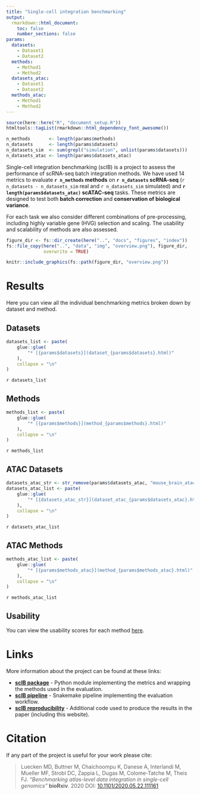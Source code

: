 ```yaml
---
title: "Single-cell integration benchmarking"
output:
  rmarkdown::html_document:
    toc: false
    number_sections: false
params:
  datasets:
    - Dataset1
    - Dataset2
  methods:
    - Method1
    - Method2
  datasets_atac:
    - Dataset1
    - Dataset2
  methods_atac:
    - Method1
    - Method2
---
```


```r
source(here::here("R", "document_setup.R"))
htmltools::tagList(rmarkdown::html_dependency_font_awesome())

n_methods       <- length(params$methods)
n_datasets      <- length(params$datasets)
n_datasets_sim  <- sum(grepl("simulation", unlist(params$datasets)))
n_datasets_atac <- length(params$datasets_atac)
```

Single-cell integration benchmarking (scIB) is a project to assess the performance of scRNA-seq batch integration methods.
We have used 14 metrics to evaluate **`r n_methods` methods** on **`r n_datasets` scRNA-seq** (`r n_datasets - n_datasets_sim` real and `r n_datasets_sim` simulated) and **`r length(params$datasets_atac)` scATAC-seq** tasks.
These metrics are designed to test both **batch correction** and **conservation of biological variance**.

For each task we also consider different combinations of pre-processing, including highly variable gene (HVG) selection and scaling.
The usability and scalability of methods are also assessed.

```r
figure_dir <- fs::dir_create(here("..", "docs", "figures", "index"))
fs::file_copy(here("..", "data", "img", "overview.png"), figure_dir,
              overwrite = TRUE)

knitr::include_graphics(fs::path(figure_dir, "overview.png"))
```

# Results

Here you can view all the individual benchmarking metrics broken down by dataset and method.

<div class = "row">
<div class = "col-sm-6 col-md-3">

## Datasets

```r
datasets_list <- paste(
    glue::glue(
        "* [{params$datasets}](dataset_{params$datasets}.html)"
    ),
    collapse = "\n"
)
```

`r datasets_list`

</div>

<div class = "col-sm-6 col-md-3">

## Methods

```r
methods_list <- paste(
    glue::glue(
        "* [{params$methods}](method_{params$methods}.html)"
    ),
    collapse = "\n"
)
```

`r methods_list`

</div>

<div class = "col-sm-6 col-md-3">

## ATAC Datasets

```r
datasets_atac_str <- str_remove(params$datasets_atac, "mouse_brain_atac_")
datasets_atac_list <- paste(
    glue::glue(
        "* [{datasets_atac_str}](dataset_atac_{params$datasets_atac}.html)"
    ),
    collapse = "\n"
)
```

`r datasets_atac_list`

</div>

<div class = "col-sm-6 col-md-3">

## ATAC Methods

```r
methods_atac_list <- paste(
    glue::glue(
        "* [{params$methods_atac}](method_{params$methods_atac}.html)"
    ),
    collapse = "\n"
)
```

`r methods_atac_list`

</div>
</div>

## Usability

You can view the usability scores for each method [here](usability.html).

# Links

More information about the project can be found at these links:

* **[scIB package][scIB-github]** - Python module implementing the metrics and wrapping the methods used in the evaluation.
* **[scIB pipeline][scIB-pipe-github]** - Snakemake pipeline implementing the evaluation workflow.
* **[scIB reproducibility][scIB-repro-github]** - Additional code used to produce the results in the paper (including this website).

# Citation

If any part of the project is useful for your work please cite:

> Luecken MD, Buttner M, Chaichoompu K, Danese A, Interlandi M, Mueller MF, Strobl DC, Zappia L, Dugas M, Colome-Tatche M, Theis FJ.
> _"Benchmarking atlas-level data integration in single-cell genomics"_
> **bioRxiv**. 2020
> DOI: [10.1101/2020.05.22.111161][preprint]

[scIB-github]: https://github.com/theislab/scib "scIB package GitHub repository"
[scIB-pipe-github]: https://github.com/theislab/scib-pipeline "scIB pipeline GitHub repository"
[scIB-repro-github]: https://github.com/theislab/scib-reproducibility "scIB reproducibility GitHub repository"
[preprint]: https://doi.org/10.1101/2020.05.22.111161 "scIB preprint"
